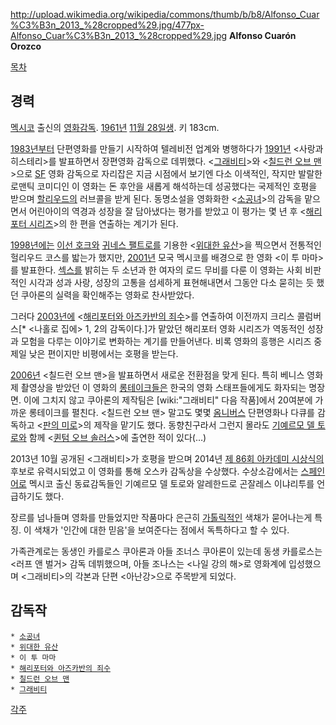 http://upload.wikimedia.org/wikipedia/commons/thumb/b/b8/Alfonso_Cuar%C3%B3n_2013_%28cropped%29.jpg/477px-Alfonso_Cuar%C3%B3n_2013_%28cropped%29.jpg
'''Alfonso Cuarón Orozco'''

[[목차]]

== 경력 ==
[[멕시코]] 출신의 [[영화감독]]. [[1961년]] [[11월 28일]]생. 키 183cm.

[[1983년]]부터 단편영화를 만들기 시작하여 텔레비전 업계와 병행하다가 [[1991년]] <사랑과 히스테리>를 발표하면서 장편영화 감독으로 데뷔했다. <[[그래비티]]>와 <[[칠드런 오브 맨]]>으로 [[SF]] 영화 감독으로 자리잡은 지금 시점에서 보기엔 다소 이색적인, 작지만 발랄한 로맨틱 코미디인 이 영화는 돈 후안을 새롭게 해석하는데 성공했다는 국제적인 호평을 받으며 [[할리우드]]의 러브콜을 받게 된다. 동명소설을 영화화한 <[[소공녀]]>의 감독을 맡으면서 어린아이의 역경과 성장을 잘 담아냈다는 평가를 받았고 이 평가는 몇 년 후 <[[해리포터 시리즈]]>의 한 편을 연출하는 계기가 된다.

[[1998년]]에는 [[이선 호크]]와 [[귀네스 팰트로]]를 기용한 <[[위대한 유산]]>을 찍으면서 전통적인 헐리우드 코스를 밟는가 했지만, [[2001년]] 모국 멕시코를 배경으로 한 영화 <이 투 마마>를 발표한다. [[섹스]]를 밝히는 두 소년과 한 여자의 로드 무비를 다룬 이 영화는 사회 비판적인 시각과 성과 사랑, 성장의 고통을 섬세하게 표현해내면서 그동안 다소 묻히는 듯 했던 쿠아론의 실력을 확인해주는 영화로 찬사받았다.

그러다 [[2003년]]에 <[[해리포터와 아즈카반의 죄수]]>를 연출하여 이전까지 크리스 콜럼버스[* <나홀로 집에> 1, 2의 감독이다.]가 맡았던 해리포터 영화 시리즈가 역동적인 성장과 모험을 다루는 이야기로 변화하는 계기를 만들어낸다. 비록 영화의 흥행은 시리즈 중 제일 낮은 편이지만 비평에서는 호평을 받는다.

[[2006년]] <칠드런 오브 맨>을 발표하면서 새로운 전환점을 맞게 된다. 특히 베니스 영화제 촬영상을 받았던 이 영화의 [[롱테이크]]들은 한국의 영화 스태프들에게도 화자되는 명장면. 이에 그치지 않고 쿠아론의 제작팀은 [wiki:"그래비티" 다음 작품]에서 20여분에 가까운 롱테이크를 펼친다. <칠드런 오브 맨> 말고도 몇몇 [[옴니버스]] 단편영화나 다큐를 감독하고 <[[판의 미로]]>의 제작을 맡기도 했다. 동향친구라서 그런지 몰라도 [[기예르모 델 토로]]와 함께 <[[퀸텀 오브 솔러스]]>에 출연한 적이 있다(…)

2013년 10월 공개된 <그래비티>가 호평을 받으며 2014년 [[제 86회 아카데미 시상식]]의 후보로 유력시되었고 이 영화를 통해 오스카 감독상을 수상했다. 수상소감에서는 [[스페인어]]로 멕시코 출신 동료감독들인 기예르모 델 토로와 알레한드로 곤잘레스 이냐리투를 언급하기도 했다.

장르를 넘나들며 영화를 만들었지만 작품마다 은근히 [[가톨릭]]적인 색채가 묻어나는게 특징. 이 색채가 '인간에 대한 믿음'을 보여준다는 점에서 독특하다고 할 수 있다.

가족관계로는 동생인 카를로스 쿠아론과 아들 조너스 쿠아론이 있는데 동생 카를로스는 <러프 앤 벌거> 감독 데뷔했으며, 아들 조나스는 <나일 강의 해>로 영화계에 입성했으며 <그래비티>의 각본과 단편 <아난강>으로 주목받게 되었다.

== 감독작 ==
 * [[소공녀]]
 * [[위대한 유산]]
 * 이 투 마마
 * [[해리포터와 아즈카반의 죄수]]
 * [[칠드런 오브 맨]]
 * [[그래비티]]

[[각주]]
